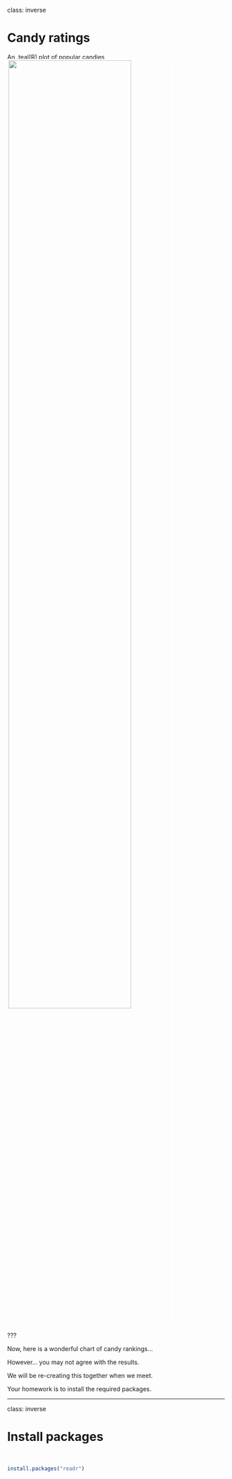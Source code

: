 class: inverse

# Candy ratings

An .teal[R] plot of popular candies

<img src="../images/candy_ratings_blk.png" style="width: 75%; border: 3px white solid; margin-top: -18px; margin-left: 0;" />


???

::: {.notes}

Now, here is a wonderful chart of candy rankings...

However... you may not agree with the results.

We will be re-creating this together when we meet.
 
Your homework is to install the required packages.

:::


---
class: inverse

# Install packages

<br>

```{r, eval=F}
install.packages("readr")
```

